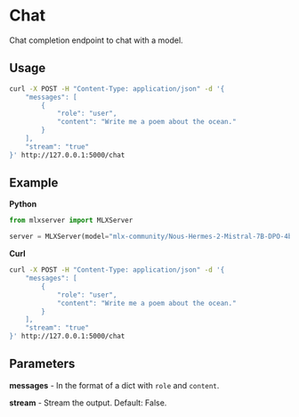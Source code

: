 # Chat

Chat completion endpoint to chat with a model.

## Usage

```bash copy
curl -X POST -H "Content-Type: application/json" -d '{
    "messages": [
        {
            "role": "user",
            "content": "Write me a poem about the ocean."
        }
    ],
    "stream": "true"
}' http://127.0.0.1:5000/chat
```

## Example

**Python**

```python
from mlxserver import MLXServer

server = MLXServer(model="mlx-community/Nous-Hermes-2-Mistral-7B-DPO-4bit-MLX")
```

**Curl**

```bash copy
curl -X POST -H "Content-Type: application/json" -d '{
    "messages": [
        {
            "role": "user",
            "content": "Write me a poem about the ocean."
        }
    ],
    "stream": "true"
}' http://127.0.0.1:5000/chat
```

## Parameters

**messages** - In the format of a dict with `role` and `content`.

**stream** - Stream the output. Default: False.
